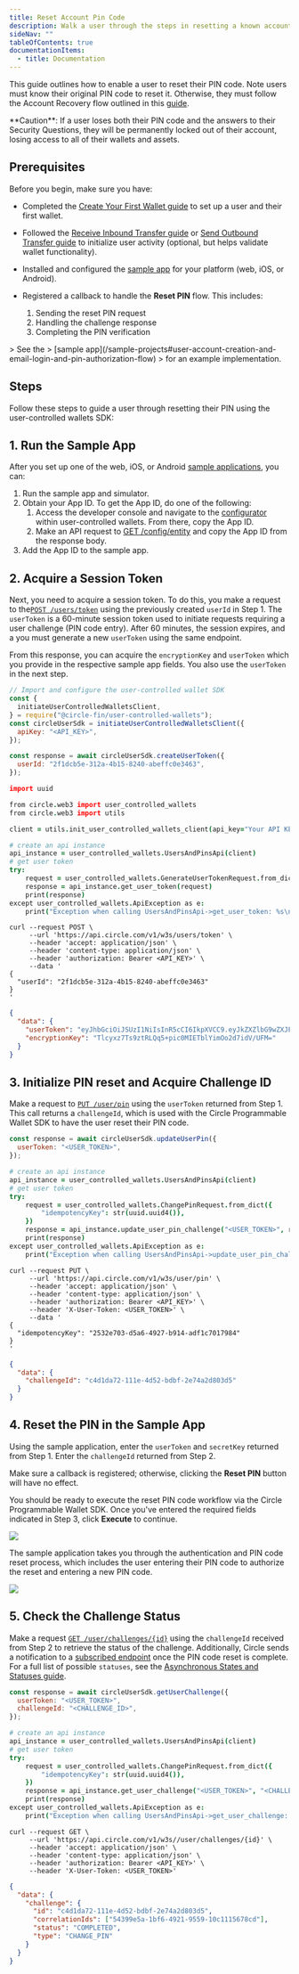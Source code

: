 ---
title: Reset Account Pin Code
description: Walk a user through the steps in resetting a known account PIN code.
sideNav: ""
tableOfContents: true
documentationItems:
  - title: Documentation
---

This guide outlines how to enable a user to reset their PIN code. Note users
must know their original PIN code to reset it. Otherwise, they must follow the
Account Recovery flow outlined in this
[guide](/wallets/user-controlled/recover-account).

<Warning>
  **Caution**: If a user loses both their PIN code and the answers to their
  Security Questions, they will be permanently locked out of their account,
  losing access to all of their wallets and assets.
</Warning>

## Prerequisites

Before you begin, make sure you have:

- Completed the
  [Create Your First Wallet guide](/wallets/user-controlled/react-native-sdk-ui-customization-api)
  to set up a user and their first wallet.
- Followed the
  [Receive Inbound Transfer guide](/wallets/user-controlled/receive-inbound-transfer)
  or
  [Send Outbound Transfer guide](/wallets/user-controlled/send-outbound-transfer)
  to initialize user activity (optional, but helps validate wallet
  functionality).
- Installed and configured the
  [sample app](/sample-projects#user-account-creation-and-email-login-and-pin-authorization-flow)
  for your platform (web, iOS, or Android).
- Registered a callback to handle the **Reset PIN** flow. This includes:

  1. Sending the reset PIN request
  2. Handling the challenge response
  3. Completing the PIN verification

<Note>
  > See the
  > [sample app](/sample-projects#user-account-creation-and-email-login-and-pin-authorization-flow)
  > for an example implementation.
</Note>

## Steps

Follow these steps to guide a user through resetting their PIN using the
user-controlled wallets SDK:

## 1. Run the Sample App

After you set up one of the web, iOS, or Android
[sample applications](/sample-projects#user-account-creation-and-email-login-and-pin-authorization-flow),
you can:

1. Run the sample app and simulator.
2. Obtain your App ID. To get the App ID, do one of the following:
   1. Access the developer console and navigate to the
      [configurator](https://console.circle.com/wallets/user/configurator)
      within user-controlled wallets. From there, copy the App ID.
   2. Make an API request to
      [GET /config/entity](/api-reference/w3s/programmable-wallets/get-entity-config)
      and copy the App ID from the response body.
3. Add the App ID to the sample app.

## 2. Acquire a Session Token

Next, you need to acquire a session token. To do this, you make a request to
the[`POST /users/token`](/api-reference/wallets/user-controlled-wallets/get-user-token)
using the previously created `userId` in Step 1. The `userToken` is a 60-minute
session token used to initiate requests requiring a user challenge (PIN code
entry). After 60 minutes, the session expires, and a you must generate a new
`userToken` using the same endpoint.

From this response, you can acquire the `encryptionKey` and `userToken` which
you provide in the respective sample app fields. You also use the `userToken` in
the next step.

<CodeGroup>

```javascript Node.js SDK
// Import and configure the user-controlled wallet SDK
const {
  initiateUserControlledWalletsClient,
} = require("@circle-fin/user-controlled-wallets");
const circleUserSdk = initiateUserControlledWalletsClient({
  apiKey: "<API_KEY>",
});

const response = await circleUserSdk.createUserToken({
  userId: "2f1dcb5e-312a-4b15-8240-abeffc0e3463",
});
```

```coffeescript Python SDK
import uuid

from circle.web3 import user_controlled_wallets
from circle.web3 import utils

client = utils.init_user_controlled_wallets_client(api_key="Your API KEY")

# create an api instance
api_instance = user_controlled_wallets.UsersAndPinsApi(client)
# get user token
try:
    request = user_controlled_wallets.GenerateUserTokenRequest.from_dict({"userId": "<USER_ID>"})
    response = api_instance.get_user_token(request)
    print(response)
except user_controlled_wallets.ApiException as e:
    print("Exception when calling UsersAndPinsApi->get_user_token: %s\n" % e)
```

```curl Curl
curl --request POST \
     --url 'https://api.circle.com/v1/w3s/users/token' \
     --header 'accept: application/json' \
     --header 'content-type: application/json' \
     --header 'authorization: Bearer <API_KEY>' \
     --data '
{
  "userId": "2f1dcb5e-312a-4b15-8240-abeffc0e3463"
}
'
```

</CodeGroup>

```json Response body
{
  "data": {
    "userToken": "eyJhbGciOiJSUzI1NiIsInR5cCI6IkpXVCC9.eyJkZXZlbG9wZXJFbnRpdHlFbnZpcm9ubWVudCI6IlRFU1QiLCJlbnRpdHlJZCI6IjRlMDdhOGM5LTIxOTAtNDVlNC1hNjc0LWQyMGFkNjg4MWI3YyIsImV4cCI6MTY5MDU1MjcwNywiaWF0IjoxNjkwNTQ5MTA3LCJpbnRlcm5hbFVzZXJJZCI6ImQ2ZjkzODliLWQ5MzUtNWFlYy1iOTVhLWNjNTk1NjA2YWM5NiIsImlzcyI6Imh0dHBzOi8vcHJvZ3JhbW1hYmxlLXdhbGxldC5jaXJjbGUuY29tIiwianRpIjoiMmE0YmJlMzAtZTdkZi00YmM2LThiODMtNTk0NGUyMzE2ODlkIiwic3ViIjoiZXh0X3VzZXJfaWRfOSJ9.dhfByhxZFbJx0XWlzxneadT4RQWdnxLu3FSN9ln65hCDOfavaTL1sc4h-jUR8i4zMmfdURw3FFcQIdSbm-BUg6M7FP_fp-cs9xBbNmRZa31gMd1aKdcajJ9SvlVrfUowYfGXM3VcNF8rtTFtW-gk1-KzU4u10U35XXbbMcW1moxE0Rqx_fKotDgk2VdITuuds5d5TiQzAXECqeCOCtNoDKktMkglltbnLxOaRl2ReZjGt-ctD2V0DbYNO4T_ndPSUDI6qD7dXQRed5uDcezJYoha3Qj3tFGBglEnox2Y6DWTbllqjwmfTGrU8Pr0yz4jQz7suGwmiCzHPxcpYxMzYQ",
    "encryptionKey": "Tlcyxz7Ts9ztRLQq5+pic0MIETblYimOo2d7idV/UFM="
  }
}
```

## 3. Initialize PIN reset and Acquire Challenge ID

Make a request to
[`PUT /user/pin`](/api-reference/wallets/user-controlled-wallets/create-user-pin-challenge)
using the `userToken` returned from Step 1. This call returns a `challengeId`,
which is used with the Circle Programmable Wallet SDK to have the user reset
their PIN code.

<CodeGroup>

```javascript Node.js SDK
const response = await circleUserSdk.updateUserPin({
  userToken: "<USER_TOKEN>",
});
```

```coffeescript Python SDK
# create an api instance
api_instance = user_controlled_wallets.UsersAndPinsApi(client)
# get user token
try:
    request = user_controlled_wallets.ChangePinRequest.from_dict({
        "idempotencyKey": str(uuid.uuid4()),
    })
    response = api_instance.update_user_pin_challenge("<USER_TOKEN>", request)
    print(response)
except user_controlled_wallets.ApiException as e:
    print("Exception when calling UsersAndPinsApi->update_user_pin_challenge: %s\n" % e)
```

```curl Curl
curl --request PUT \
     --url 'https://api.circle.com/v1/w3s/user/pin' \
     --header 'accept: application/json' \
     --header 'content-type: application/json' \
     --header 'authorization: Bearer <API_KEY>' \
     --header 'X-User-Token: <USER_TOKEN>' \
     --data '
{
  "idempotencyKey": "2532e703-d5a6-4927-b914-adf1c7017984"
}
'
```

</CodeGroup>

```json JSON
{
  "data": {
    "challengeId": "c4d1da72-111e-4d52-bdbf-2e74a2d803d5"
  }
}
```

## 4. Reset the PIN in the Sample App

Using the sample application, enter the `userToken` and `secretKey` returned
from Step 1. Enter the `challengeId` returned from Step 2.

<Warning>

Make sure a callback is registered; otherwise, clicking the **Reset PIN** button
will have no effect.

</Warning>

You should be ready to execute the reset PIN code workflow via the Circle
Programmable Wallet SDK. Once you've entered the required fields indicated in
Step 3, click **Execute** to continue.

<Frame>
  <img src="/w3s/images/ucw-rapc-sampleapp01.png" />
</Frame>

The sample application takes you through the authentication and PIN code reset
process, which includes the user entering their PIN code to authorize the reset
and entering a new PIN code.

<Frame>
  <img src="/w3s/images/ucw-rapc-sampleapp02.png" />
</Frame>

## 5. Check the Challenge Status

Make a request
[`GET /user/challenges/{id}`](/api-reference/wallets/user-controlled-wallets/get-user-challenge)
using the `challengeId` received from Step 2 to retrieve the status of the
challenge. Additionally, Circle sends a notification to a
[subscribed endpoint](/wallets/webhook-notifications) once the PIN code reset is
complete. For a full list of possible `statuses`, see the
[Asynchronous States and Statuses guide](/w3s/asynchronous-states-and-statuses).

<CodeGroup>

```javascript Node.js SDK
const response = await circleUserSdk.getUserChallenge({
  userToken: "<USER_TOKEN>",
  challengeId: "<CHALLENGE_ID>",
});
```

```coffeescript Python SDK
# create an api instance
api_instance = user_controlled_wallets.UsersAndPinsApi(client)
# get user token
try:
    request = user_controlled_wallets.ChangePinRequest.from_dict({
        "idempotencyKey": str(uuid.uuid4()),
    })
    response = api_instance.get_user_challenge("<USER_TOKEN>", "<CHALLENGE_ID>")
    print(response)
except user_controlled_wallets.ApiException as e:
    print("Exception when calling UsersAndPinsApi->get_user_challenge: %s\n" % e)
```

```curl Curl
curl --request GET \
     --url 'https://api.circle.com/v1/w3s//user/challenges/{id}' \
     --header 'accept: application/json' \
     --header 'content-type: application/json' \
     --header 'authorization: Bearer <API_KEY>' \
     --header 'X-User-Token: <USER_TOKEN>'
```

</CodeGroup>

```json Response Body
{
  "data": {
    "challenge": {
      "id": "c4d1da72-111e-4d52-bdbf-2e74a2d803d5",
      "correlationIds": ["54399e5a-1bf6-4921-9559-10c1115678cd"],
      "status": "COMPLETED",
      "type": "CHANGE_PIN"
    }
  }
}
```
